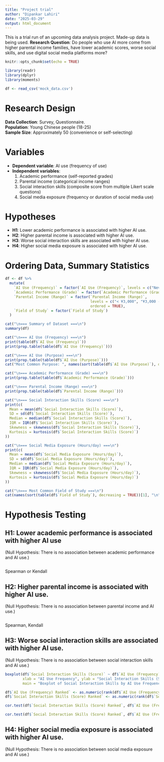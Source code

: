 ```yaml
---
title: "Project trial"
author: "Dipankar Lahiri"
date: "2025-03-29"
output: html_document
---
```


This is a trial run of an upcoming data analysis project. Made-up data is being used.
**Research Question**: Do people who use AI more come from higher parental income families, have lower academic scores, worse social skills, and use digital social media platforms more?

```r
knitr::opts_chunk$set(echo = TRUE)

library(readr)
library(dplyr)
library(moments)

df <- read_csv('mock_data.csv')


```

# Research Design
**Data Collection**: Survey, Questionnaire.  
**Population**: Young Chinese people (18-25)  
**Sample Size**: Approximately 50 (convenience or self-selecting)

# Variables
- **Dependent variable**: AI use (frequency of use)  
- **Independent variables**:
  1. Academic performance (self-reported grades)  
  2. Parental income (categorical income ranges)  
  3. Social interaction skills (composite score from multiple Likert scale questions)  
  4. Social media exposure (frequency or duration of social media use)

# Hypotheses
- **H1**: Lower academic performance is associated with higher AI use.  
- **H2**: Higher parental income is associated with higher AI use.  
- **H3**: Worse social interaction skills are associated with higher AI use.  
- **H4**: Higher social media exposure is associated with higher AI use.

# Ordering Data, Summary Statistics

```r

df <- df %>%
  mutate(
    `AI Use (Frequency)` = factor(`AI Use (Frequency)`, levels = c("Never", "Rarely", "Sometimes", "Often", "Always")),
    `Academic Performance (Grade)` = factor(`Academic Performance (Grade)`, levels = c("F", "D", "C", "B", "A")),
    `Parental Income (Range)` = factor(`Parental Income (Range)`, 
                                       levels = c("< ¥3,000", "¥3,000 - ¥5,000", "¥5,001 - ¥8,000", "¥8,001 - ¥12,000", "> ¥12,000"),
                                       ordered = TRUE),
    `Field of Study` = factor(`Field of Study`)
  )

cat("\n=== Summary of Dataset ===\n")
summary(df)

cat("\n=== AI Use (Frequency) ===\n")
print(table(df$`AI Use (Frequency)`))
print(prop.table(table(df$`AI Use (Frequency)`)))

cat("\n=== AI Use (Purpose) ===\n")
print(prop.table(table(df$`AI Use (Purpose)`)))
cat("Most Common Purpose: ", names(sort(table(df$`AI Use (Purpose)`), decreasing = TRUE))[1], "\n")

cat("\n=== Academic Performance (Grade) ===\n")
print(prop.table(table(df$`Academic Performance (Grade)`)))

cat("\n=== Parental Income (Range) ===\n")
print(prop.table(table(df$`Parental Income (Range)`)))

cat("\n=== Social Interaction Skills (Score) ===\n")
print(c(
  Mean = mean(df$`Social Interaction Skills (Score)`),
  SD = sd(df$`Social Interaction Skills (Score)`),
  Median = median(df$`Social Interaction Skills (Score)`),
  IQR = IQR(df$`Social Interaction Skills (Score)`),
  Skewness = skewness(df$`Social Interaction Skills (Score)`),
  Kurtosis = kurtosis(df$`Social Interaction Skills (Score)`)
))

cat("\n=== Social Media Exposure (Hours/day) ===\n")
print(c(
  Mean = mean(df$`Social Media Exposure (Hours/day)`),
  SD = sd(df$`Social Media Exposure (Hours/day)`),
  Median = median(df$`Social Media Exposure (Hours/day)`),
  IQR = IQR(df$`Social Media Exposure (Hours/day)`),
  Skewness = skewness(df$`Social Media Exposure (Hours/day)`),
  Kurtosis = kurtosis(df$`Social Media Exposure (Hours/day)`)
))

cat("\n=== Most Common Field of Study ===\n")
cat(names(sort(table(df$`Field of Study`), decreasing = TRUE))[1], "\n")

```

# Hypothesis Testing

## H1: Lower academic performance is associated with higher AI use
(Null Hypothesis: There is no association between academic performance and AI use.)

```r


```

Spearman or Kendall

## H2: Higher parental income is associated with higher AI use.
(Null Hypothesis: There is no association between parental income and AI use.)

```r


```

Spearman, Kendall

## H3: Worse social interaction skills are associated with higher AI use.
(Null Hypothesis: There is no association between social interaction skills and AI use.)

```r

boxplot(df$`Social Interaction Skills (Score)` ~ df$`AI Use (Frequency)`, 
        xlab = "AI Use Frequency", ylab = "Social Interaction Skills (Score)", 
        main = "Boxplot of Social Interaction Skills by AI Use Frequency")

df$`AI Use (Frequency) Ranked` <- as.numeric(rank(df$`AI Use (Frequency)`))
df$`Social Interaction Skills (Score) Ranked` <- as.numeric(rank(df$`Social Interaction Skills (Score)`))

cor.test(df$`Social Interaction Skills (Score) Ranked`, df$`AI Use (Frequency) Ranked`, method = "spearman")

cor.test(df$`Social Interaction Skills (Score) Ranked`, df$`AI Use (Frequency) Ranked`, method = "kendall")


```




## H4: Higher social media exposure is associated with higher AI use.
(Null Hypothesis: There is no association between social media exposure and AI use.)




```r


```



